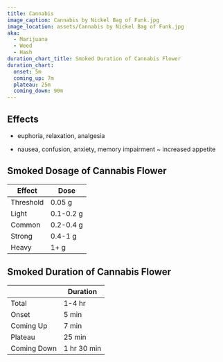 ```yaml
---
title: Cannabis
image_caption: Cannabis by Nickel Bag of Funk.jpg
image_location: assets/Cannabis by Nickel Bag of Funk.jpg
aka:
  - Marijuana
  - Weed
  - Hash
duration_chart_title: Smoked Duration of Cannabis Flower
duration_chart:
  onset: 5m
  coming_up: 7m
  plateau: 25m
  coming_down: 90m
---
```


## Effects
+ euphoria, relaxation, analgesia
- nausea, confusion, anxiety, memory impairment
~ increased appetite

## Smoked Dosage of Cannabis Flower
| Effect | Dose |
| --- | --- |
| Threshold | 0.05 g |
| Light | 0.1-0.2 g |
| Common | 0.2-0.4 g |
| Strong | 0.4-1 g |
| Heavy | 1+ g |

## Smoked Duration of Cannabis Flower
|  | Duration |
| --- | --- |
| Total | 1-4 hr |
| Onset | 5 min |
| Coming Up | 7 min |
| Plateau | 25 min |
| Coming Down | 1 hr 30 min |





